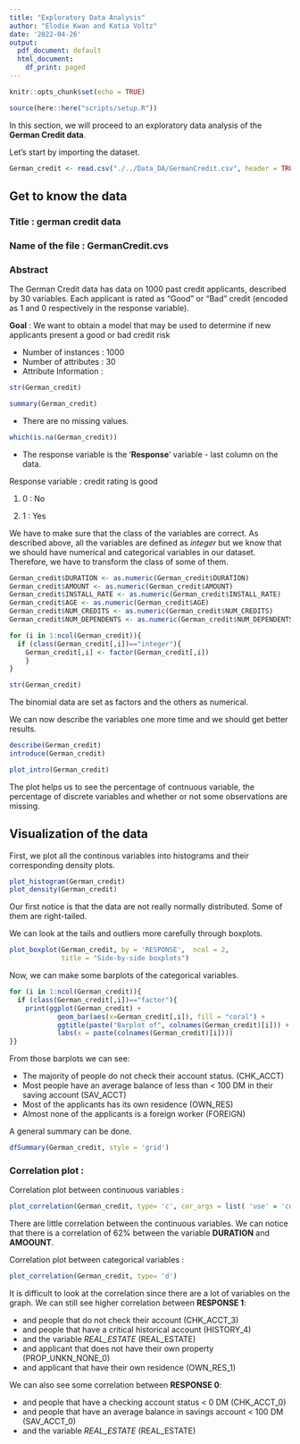 ```yaml
---
title: "Exploratory Data Analysis"
author: "Elodie Kwan and Katia Voltz"
date: '2022-04-26'
output:
  pdf_document: default
  html_document:
    df_print: paged
---
```


```r
knitr::opts_chunk$set(echo = TRUE)
```

```r
source(here::here("scripts/setup.R"))
```

In this section, we will proceed to an exploratory data analysis of the **German Credit data**. 

Let's start by importing the dataset. 
```r
German_credit <- read.csv("./../Data_DA/GermanCredit.csv", header = TRUE, sep = ";")
```


## Get to know the data 

### Title : german credit data 
### Name of the file : GermanCredit.cvs
### Abstract
The German Credit data has data on 1000 past credit applicants, described by 30 variables. Each applicant is rated as "Good" or "Bad" credit (encoded as 1 and 0 respectively in the response variable). 


**Goal** : We want to obtain a model that may be used to determine if new applicants present a good or bad credit risk

+ Number of instances : 1000
+ Number of attributes : 30
+ Attribute Information :

```r
str(German_credit)

summary(German_credit)
```

+ There are no missing values.
 
```r
which(is.na(German_credit))
```

+ The response variable is the '**Response**' variable - last column on the data. 
 
Response variable : credit rating is good
 
1. 0 : No

2. 1 : Yes


We have to make sure that the class of the variables are correct. As described above, all the variables are defined as *integer* but we know that we should have numerical and categorical variables in our dataset. Therefore, we have to transform the class of some of them.

```r
German_credit$DURATION <- as.numeric(German_credit$DURATION)
German_credit$AMOUNT <- as.numeric(German_credit$AMOUNT)
German_credit$INSTALL_RATE <- as.numeric(German_credit$INSTALL_RATE)
German_credit$AGE <- as.numeric(German_credit$AGE)
German_credit$NUM_CREDITS <- as.numeric(German_credit$NUM_CREDITS)
German_credit$NUM_DEPENDENTS <- as.numeric(German_credit$NUM_DEPENDENTS)

for (i in 1:ncol(German_credit)){
  if (class(German_credit[,i])=="integer"){
    German_credit[,i] <- factor(German_credit[,i])
    }
}

str(German_credit)
```

The binomial data are set as factors and the others as numerical. 

We can now describe the variables one more time and we should get better results.  

```r
describe(German_credit)
introduce(German_credit)

plot_intro(German_credit)
```

The plot helps us to see the percentage of contnuous variable, the percentage of discrete variables and whether or not some observations are missing. 


## Visualization of the data 
First, we plot all the continous variables into histograms and their corresponding density plots. 

```r
plot_histogram(German_credit)
plot_density(German_credit)
```

Our first notice is that the data are not really normally distributed. Some of them are right-tailed.

We can look at the tails and outliers more carefully through boxplots. 

```r
plot_boxplot(German_credit, by = 'RESPONSE',  ncol = 2,
             title = "Side-by-side boxplots")
```


Now, we can make some barplots of the categorical variables.

```r
for (i in 1:ncol(German_credit)){
  if (class(German_credit[,i])=="factor"){
    print(ggplot(German_credit) +
            geom_bar(aes(x=German_credit[,i]), fill = "coral") +
            ggtitle(paste("Barplot of", colnames(German_credit)[i])) +
            labs(x = paste(colnames(German_credit)[i])))
}}

```


From those barplots we can see: 

+ The majority of people do not check their account status. (CHK_ACCT)
+ Most people have an average balance of less than < 100 DM in their saving account (SAV_ACCT)
+ Most of the applicants has its own residence (OWN_RES)
+ Almost none of the applicants is a foreign worker (FOREIGN) 

A general summary can be done. 

```r
dfSummary(German_credit, style = 'grid')
```


### Correlation plot : 

Correlation plot between continuous variables : 
```r
plot_correlation(German_credit, type= 'c', cor_args = list( 'use' = 'complete.obs'))
```

There are little correlation between the continuous variables. We can notice that there is a correlation of 62% between the variable **DURATION** and **AMOOUNT**. 

Correlation plot between categorical variables : 
```r
plot_correlation(German_credit, type= 'd')
```

It is difficult to look at the correlation since there are a lot of variables on the graph. 
We can still see higher correlation between **RESPONSE 1**: 

+ and people that do not check their account (CHK_ACCT_3) 
+ and people that have a critical historical account (HISTORY_4)
+ and the variable _REAL_ESTATE_ (REAL_ESTATE)
+ and applicant that does not have their own property (PROP_UNKN_NONE_0)
+ and applicant that have their own residence (OWN_RES_1)

We can also see some correlation between **RESPONSE 0**: 

+ and people that have a checking account status < 0 DM (CHK_ACCT_0)
+ and people that have an average balance in savings account < 100 DM (SAV_ACCT_0)
+ and the variable _REAL_ESTATE_ (REAL_ESTATE)


